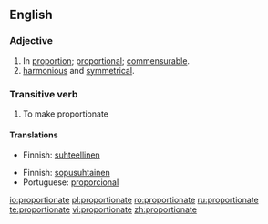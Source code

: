==English==

===Adjective===
{{en-adj}}

# In [[proportion]]; [[proportional]]; [[commensurable]].
# [[Harmonious|harmonious]] and [[symmetrical]].

===Transitive verb===
{{en-verb|proportionat|ing}}

# To make proportionate

====Translations====
{{trans-top|proportional}}
*Finnish: [[suhteellinen]]
{{trans-bottom}}

{{trans-top|harmonious and symmetrical}}
*Finnish: [[sopusuhtainen]]
*Portuguese: [[proporcional]]
{{trans-bottom}}

[[io:proportionate]]
[[pl:proportionate]]
[[ro:proportionate]]
[[ru:proportionate]]
[[te:proportionate]]
[[vi:proportionate]]
[[zh:proportionate]]